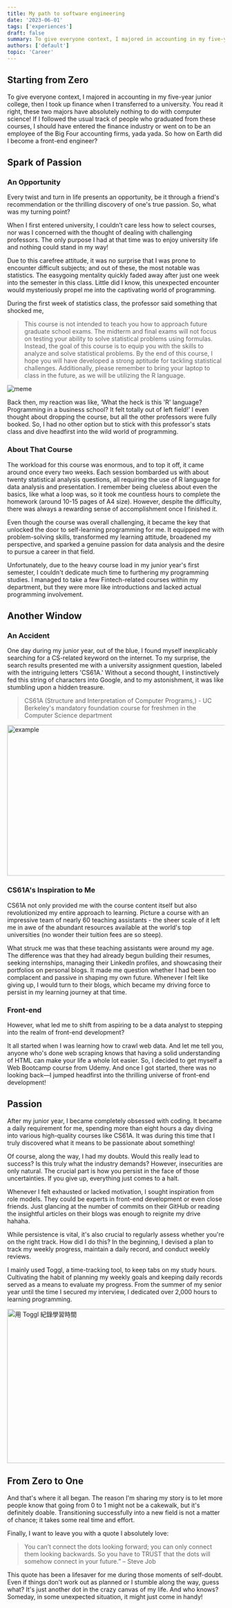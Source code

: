 ```yaml
---
title: My path to software engineering
date: '2023-06-01'
tags: ['experiences']
draft: false
summary: To give everyone context, I majored in accounting in my five-year junior college, then I took up finance when I transferred to a university. You read it right, these two majors have absolutely nothing to do with computer science!
authors: ['default']
topic: 'Career'
---
```


<TOCInline toc={props.toc} asDisclosure />

## Starting from Zero

To give everyone context, I majored in accounting in my five-year junior college, then I took up finance when I transferred to a university. You read it right, these two majors have absolutely nothing to do with computer science! If I followed the usual track of people who graduated from these courses, I should have entered the finance industry or went on to be an employee of the Big Four accounting firms, yada yada. So how on Earth did I become a front-end engineer?

## Spark of Passion

### An Opportunity

Every twist and turn in life presents an opportunity, be it through a friend's recommendation or the thrilling discovery of one's true passion. So, what was my turning point?

When I first entered university, I couldn’t care less how to select courses, nor was I concerned with the thought of dealing with challenging professors. The only purpose I had at that time was to enjoy university life and nothing could stand in my way!

Due to this carefree attitude, it was no surprise that I was prone to encounter difficult subjects; and out of these, the most notable was statistics. The easygoing mentality quickly faded away after just one week into the semester in this class. Little did I know, this unexpected encounter would mysteriously propel me into the captivating world of programming.

During the first week of statistics class, the professor said something that shocked me,

> This course is not intended to teach you how to approach future graduate school exams. The midterm and final exams will not focus on testing your ability to solve statistical problems using formulas. Instead, the goal of this course is to equip you with the skills to analyze and solve statistical problems. By the end of this course, I hope you will have developed a strong aptitude for tackling statistical challenges. Additionally, please remember to bring your laptop to class in the future, as we will be utilizing the R language.

<Image alt="meme" src="https://i.imgur.com/aoOpbUm.png" width={128} height={128} loading="lazy" />

Back then, my reaction was like, ‘What the heck is this 'R' language? Programming in a business school? It felt totally out of left field!’ I even thought about dropping the course, but all the other professors were fully booked. So, I had no other option but to stick with this professor's stats class and dive headfirst into the wild world of programming.

### About That Course

The workload for this course was enormous, and to top it off, it came around once every two weeks. Each session bombarded us with about twenty statistical analysis questions, all requiring the use of R language for data analysis and presentation. I remember being clueless about even the basics, like what a loop was, so it took me countless hours to complete the homework (around 10-15 pages of A4 size). However, despite the difficulty, there was always a rewarding sense of accomplishment once I finished it.

Even though the course was overall challenging, it became the key that unlocked the door to self-learning programming for me. It equipped me with problem-solving skills, transformed my learning attitude, broadened my perspective, and sparked a genuine passion for data analysis and the desire to pursue a career in that field.

Unfortunately, due to the heavy course load in my junior year's first semester, I couldn't dedicate much time to furthering my programming studies. I managed to take a few Fintech-related courses within my department, but they were more like introductions and lacked actual programming involvement.

## Another Window

### An Accident

One day during my junior year, out of the blue, I found myself inexplicably searching for a CS-related keyword on the internet. To my surprise, the search results presented me with a university assignment question, labeled with the intriguing letters 'CS61A.' Without a second thought, I instinctively fed this string of characters into Google, and to my astonishment, it was like stumbling upon a hidden treasure.

> CS61A (Structure and Interpretation of Computer Programs,) - UC Berkeley's mandatory foundation course for freshmen in the Computer Science department

<Image alt="example" src="https://i.imgur.com/gscXgBI.png" loading="lazy" width="702" height="349" />

### CS61A's Inspiration to Me

CS61A not only provided me with the course content itself but also revolutionized my entire approach to learning. Picture a course with an impressive team of nearly 60 teaching assistants - the sheer scale of it left me in awe of the abundant resources available at the world's top universities (no wonder their tuition fees are so steep).

What struck me was that these teaching assistants were around my age. The difference was that they had already begun building their resumes, seeking internships, managing their LinkedIn profiles, and showcasing their portfolios on personal blogs. It made me question whether I had been too complacent and passive in shaping my own future. Whenever I felt like giving up, I would turn to their blogs, which became my driving force to persist in my learning journey at that time.

### Front-end

However, what led me to shift from aspiring to be a data analyst to stepping into the realm of front-end development?

It all started when I was learning how to crawl web data. And let me tell you, anyone who's done web scraping knows that having a solid understanding of HTML can make your life a whole lot easier. So, I decided to get myself a Web Bootcamp course from Udemy. And once I got started, there was no looking back—I jumped headfirst into the thrilling universe of front-end development!

## Passion

After my junior year, I became completely obsessed with coding. It became a daily requirement for me, spending more than eight hours a day diving into various high-quality courses like CS61A. It was during this time that I truly discovered what it means to be passionate about something!

Of course, along the way, I had my doubts. Would this really lead to success? Is this truly what the industry demands? However, insecurities are only natural. The crucial part is how you persist in the face of those uncertainties. If you give up, everything just comes to a halt.

Whenever I felt exhausted or lacked motivation, I sought inspiration from role models. They could be experts in front-end development or even close friends. Just glancing at the number of commits on their GitHub or reading the insightful articles on their blogs was enough to reignite my drive hahaha.

While persistence is vital, it's also crucial to regularly assess whether you're on the right track. How did I do this? In the beginning, I devised a plan to track my weekly progress, maintain a daily record, and conduct weekly reviews.

I mainly used Toggl, a time-tracking tool, to keep tabs on my study hours. Cultivating the habit of planning my weekly goals and keeping daily records served as a means to evaluate my progress. From the summer of my senior year until the time I secured my interview, I dedicated over 2,000 hours to learning programming.

<Image alt="用 Toggl 紀錄學習時間" src="https://i.imgur.com/O1253YM.png" loading="lazy" width="702" height="357" />

## From Zero to One

And that's where it all began. The reason I'm sharing my story is to let more people know that going from 0 to 1 might not be a cakewalk, but it's definitely doable. Transitioning successfully into a new field is not a matter of chance; it takes some real time and effort.

Finally, I want to leave you with a quote I absolutely love:

> You can’t connect the dots looking forward; you can only connect them looking backwards. So you have to TRUST that the dots will somehow connect in your future.” – Steve Job

This quote has been a lifesaver for me during those moments of self-doubt. Even if things don't work out as planned or I stumble along the way, guess what? It's just another dot in the crazy canvas of my life. And who knows? Someday, in some unexpected situation, it might just come in handy!
